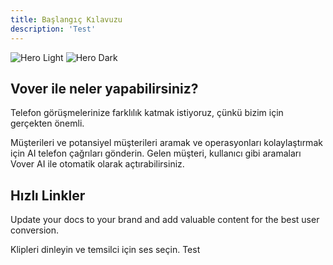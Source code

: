 ```yaml
---
title: Başlangıç ​​Kılavuzu
description: 'Test'
---
```


<img
  className="block dark:hidden"
  src="/images/hero-light.svg"
  alt="Hero Light"
/>
<img
  className="hidden dark:block"
  src="/images/hero-dark.svg"
  alt="Hero Dark"
/>

## Vover ile neler yapabilirsiniz?

Telefon görüşmelerinize farklılık katmak istiyoruz, çünkü bizim için gerçekten önemli.


<CardGroup cols={2}>
  <Card
    title="Telefon çağrıları gönder"
    icon="phone"
    href="https://mintlify.com/docs/quickstart"
  >
   Müşterileri ve potansiyel müşterileri aramak ve operasyonları kolaylaştırmak için AI telefon çağrıları gönderin.
  </Card>
  <Card
    title="Gelen aramaları ayarlama"
    icon="phone"
    href="https://mintlify.com/docs/development"
  >
  Gelen müşteri, kullanıcı gibi aramaları Vover AI ile otomatik olarak açtırabilirsiniz.
  </Card>
</CardGroup>

## Hızlı Linkler

Update your docs to your brand and add valuable content for the best user conversion.

<CardGroup cols={2}>
  <Card
    title="Ses Kitaplığı"
    icon="stars"
    href="#"
  >
   Klipleri dinleyin ve temsilci için ses seçin.
  </Card>
  <Card
    title="Ürün Testi"
    icon="user"
    href="#"
  >
    Test
  </Card>
</CardGroup>

